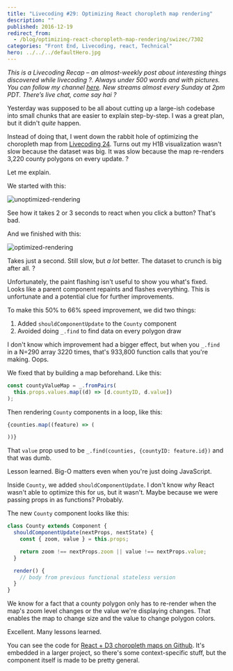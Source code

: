 ```yaml
---
title: "Livecoding #29: Optimizing React choropleth map rendering"
description: ""
published: 2016-12-19
redirect_from:
  - /blog/optimizing-react-choropleth-map-rendering/swizec/7302
categories: "Front End, Livecoding, react, Technical"
hero: ../../../defaultHero.jpg
---
```


_This is a Livecoding Recap – an almost-weekly post about interesting things discovered while livecoding ?. Always under 500 words and with pictures. You can follow my channel [here](https://livecoding.tv/swizec). New streams almost every Sunday at 2pm PDT. There’s live chat, come say hai ?_

Yesterday was supposed to be all about cutting up a large-ish codebase into small chunks that are easier to explain step-by-step. I was a great plan, but it didn't _quite_ happen.

Instead of doing that, I went down the rabbit hole of optimizing the choropleth map from [Livecoding 24](https://swizec.com/blog/livecoding-24-choropleth-react-js/swizec/7078). Turns out my H1B visualization wasn't slow because the dataset was big. It was slow because the map re-renders 3,220 county polygons on every update. ?

Let me explain.

We started with this:

![unoptimized-rendering](https://swizec.com/blog/wp-content/uploads/2016/12/unoptimized-rendering.gif)

See how it takes 2 or 3 seconds to react when you click a button? That's bad.

And we finished with this:

![optimized-rendering](https://swizec.com/blog/wp-content/uploads/2016/12/optimized-rendering.gif)

Takes just a second. Still slow, but _a lot_ better. The dataset to crunch is big after all. ?

Unfortunately, the paint flashing isn't useful to show you what's fixed. Looks like a parent component repaints and flashes everything. This is unfortunate and a potential clue for further improvements.

To make this 50% to 66% speed improvement, we did two things:

1.  Added `shouldComponentUpdate` to the `County` component
2.  Avoided doing `_.find` to find data on every polygon draw

I don't know which improvement had a bigger effect, but when you `_.find` in a N=290 array 3220 times, that's 933,800 function calls that you're making. Oops.

We fixed that by building a map beforehand. Like this:

```javascript
const countyValueMap = _.fromPairs(
  this.props.values.map((d) => [d.countyID, d.value])
);
```

Then rendering `County` components in a loop, like this:

```javascript
{counties.map((feature) => (

))}
```

That `value` prop used to be `_.find(counties, {countyID: feature.id})` and that was dumb.

Lesson learned. Big-O matters even when you're just doing JavaScript.

Inside `County`, we added `shouldComponentUpdate`. I don't know _why_ React wasn't able to optimize this for us, but it wasn't. Maybe because we were passing props in as functions? Probably.

The new `County` component looks like this:

```javascript
class County extends Component {
  shouldComponentUpdate(nextProps, nextState) {
    const { zoom, value } = this.props;

    return zoom !== nextProps.zoom || value !== nextProps.value;
  }

  render() {
    // body from previous functional stateless version
  }
}
```

We know for a fact that a county polygon only has to re-render when the map's zoom level changes or the value we're displaying changes. That enables the map to change size and the value to change polygon colors.

Excellent. Many lessons learned.

You can see the code for [React + D3 choropleth maps on Github](https://github.com/Swizec/h1b-software-salaries/tree/create-react-app/src/components/CountyMap). It's embedded in a larger project, so there's some context-specific stuff, but the component itself is made to be pretty general.
